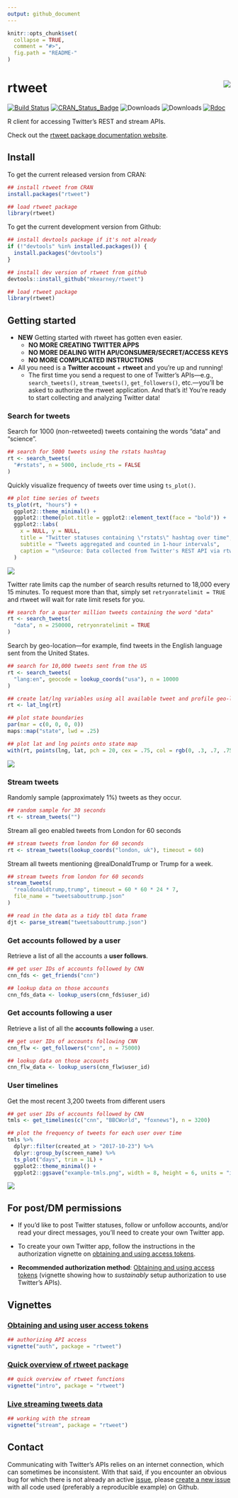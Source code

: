 ```yaml
---
output: github_document
---
```


<!-- README.md is generated from README.Rmd. Please edit that file -->

```r
knitr::opts_chunk$set(
  collapse = TRUE,
  comment = "#>",
  fig.path = "README-"
)
```

# rtweet <img src="man/figures/logo.png" align="right" />

[![Build Status](https://travis-ci.org/mkearney/rtweet.svg?branch=master)](https://travis-ci.org/mkearney/rtweet)
[![CRAN_Status_Badge](http://www.r-pkg.org/badges/version/rtweet)](https://CRAN.R-project.org/package=rtweet)
![Downloads](https://cranlogs.r-pkg.org/badges/rtweet)
![Downloads](https://cranlogs.r-pkg.org/badges/grand-total/rtweet)
<!-- [![Travis-CI Build Status](https://travis-ci.org/mkearney/rtweet.svg?branch=master)](https://travis-ci.org/mkearney/rtweet) -->
<!-- [![Coverage Status](https://img.shields.io/codecov/c/github/mkearney/rtweet/master.svg)](https://codecov.io/gh/mkearney/rtweet) -->
[![Rdoc](http://www.rdocumentation.org/badges/version/rtweet)](http://www.rdocumentation.org/packages/rtweet)

R client for accessing Twitter's REST and stream APIs.

Check out the [rtweet package documentation website](http://rtweet.info).

Install
-------

To get the current released version from CRAN:

```r
## install rtweet from CRAN
install.packages("rtweet")

## load rtweet package
library(rtweet)
```

To get the current development version from Github:
```r
## install devtools package if it's not already
if (!"devtools" %in% installed.packages()) {
  install.packages("devtools")
}

## install dev version of rtweet from github
devtools::install_github("mkearney/rtweet")

## load rtweet package
library(rtweet)
```

## Getting started

- **NEW** Getting started with rtweet has gotten even easier.
  - **NO MORE CREATING TWITTER APPS**
  - **NO MORE DEALING WITH API/CONSUMER/SECRET/ACCESS KEYS**
  - **NO MORE COMPLICATED INSTRUCTIONS**
- All you need is a **Twitter account** + **rtweet** and you're up and running!
  - The first time you send a request to one of Twitter's
    APIs---e.g., `search_tweets()`, `stream_tweets()`,
    `get_followers()`, etc.---you'll be asked to authorize the rtweet
    application. And that's it! You're ready to start collecting and
    analyzing Twitter data!

### Search for tweets

Search for 1000 (non-retweeted) tweets containing the words "data" and
"science".

```r
## search for 5000 tweets using the rstats hashtag
rt <- search_tweets(
  "#rstats", n = 5000, include_rts = FALSE
)
```

Quickly visualize frequency of tweets over time using `ts_plot()`.

```r
## plot time series of tweets
ts_plot(rt, "hours") +
  ggplot2::theme_minimal() +
  ggplot2::theme(plot.title = ggplot2::element_text(face = "bold")) +
  ggplot2::labs(
    x = NULL, y = NULL,
    title = "Twitter statuses containing \"rstats\" hashtag over time",
    subtitle = "Tweets aggregated and counted in 1-hour intervals",
    caption = "\nSource: Data collected from Twitter's REST API via rtweet"
  )
```

![](example-rstatsts.png)


Twitter rate limits cap the number of search results returned to
18,000 every 15 minutes. To request more than that, simply set
`retryonratelimit = TRUE` and rtweet will wait for rate limit
resets for you.

```r
## search for a quarter million tweets containing the word "data"
rt <- search_tweets(
  "data", n = 250000, retryonratelimit = TRUE
)
```

Search by geo-location---for example, find tweets in the English
language sent from the United States.

```r
## search for 10,000 tweets sent from the US
rt <- search_tweets(
  "lang:en", geocode = lookup_coords("usa"), n = 10000
)

## create lat/lng variables using all available tweet and profile geo-location data
rt <- lat_lng(rt)

## plot state boundaries
par(mar = c(0, 0, 0, 0))
maps::map("state", lwd = .25)

## plot lat and lng points onto state map
with(rt, points(lng, lat, pch = 20, cex = .75, col = rgb(0, .3, .7, .75)))
```

![](example-statemap.png)

### Stream tweets

Randomly sample (approximately 1%) tweets as they occur.

```r
## random sample for 30 seconds
rt <- stream_tweets("")
```

Stream all geo enabled tweets from London for 60 seconds

```r
## stream tweets from london for 60 seconds
rt <- stream_tweets(lookup_coords("london, uk"), timeout = 60)
```

Stream all tweets mentioning @realDonaldTrump or Trump for a week.

```r
## stream tweets from london for 60 seconds
stream_tweets(
  "realdonaldtrump,trump", timeout = 60 * 60 * 24 * 7,
  file_name = "tweetsabouttrump.json"
)

## read in the data as a tidy tbl data frame
djt <- parse_stream("tweetsabouttrump.json")
```

### Get accounts followed by a user

Retrieve a list of all the accounts a **user follows**.

```r
## get user IDs of accounts followed by CNN
cnn_fds <- get_friends("cnn")

## lookup data on those accounts
cnn_fds_data <- lookup_users(cnn_fds$user_id)
```

### Get accounts following a user

Retrieve a list of all the **accounts following** a user.

```r
## get user IDs of accounts following CNN
cnn_flw <- get_followers("cnn", n = 75000)

## lookup data on those accounts
cnn_flw_data <- lookup_users(cnn_flw$user_id)
```


### User timelines

Get the most recent 3,200 tweets from different users


```r
## get user IDs of accounts followed by CNN
tmls <- get_timelines(c("cnn", "BBCWorld", "foxnews"), n = 3200)

## plot the frequency of tweets for each user over time
tmls %>%
  dplyr::filter(created_at > "2017-10-23") %>%
  dplyr::group_by(screen_name) %>%
  ts_plot("days", trim = 1L) +
  ggplot2::theme_minimal() +
  ggplot2::ggsave("example-tmls.png", width = 8, height = 6, units = "in")
```

![](example-tmls.png)


## For post/DM permissions

- If you'd like to post Twitter statuses, follow or unfollow accounts,
and/or read your direct messages, you'll need to create your own
Twitter app.
- To create your own Twitter app, follow the instructions in the
  authorization vignette on [obtaining and using access tokens](http://rtweet.info/index.html).

- **Recommended authorization method**:
[Obtaining and using access tokens](http://rtweet.info/articles/auth.html)
(vignette showing how to *sustainably* setup authorization to use
Twitter's APIs).

## Vignettes

### [Obtaining and using user access tokens](http://rtweet.info/articles/auth.html)

```r
## authorizing API access
vignette("auth", package = "rtweet")
```

### [Quick overview of rtweet package](http://rtweet.info/articles/intro.html)

```r
## quick overview of rtweet functions
vignette("intro", package = "rtweet")
```

### [Live streaming tweets data](http://rtweet.info/articles/stream.html)

```r
## working with the stream
vignette("stream", package = "rtweet")
```

## Contact

Communicating with Twitter's APIs relies on an internet connection,
which can sometimes be inconsistent. With
that said, if you encounter an obvious bug for which there is not
already an active [issue](https://github.com/mkearney/rtweet/issues),
please
[create a new issue](https://github.com/mkearney/rtweet/issues/new)
with all code used (preferably a reproducible example) on Github.
